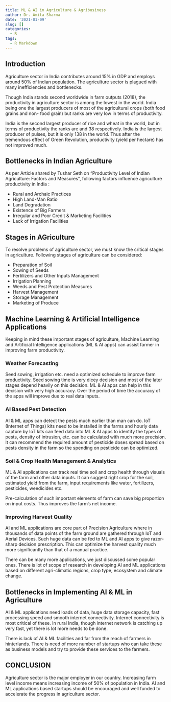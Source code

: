 ```yaml
---
title: ML & AI in Agriculture & Agribusiness
author: Dr. Amita Sharma
date: '2021-01-09'
slug: []
categories:
  - R
tags:
  - R Markdown
---
```


## Introduction

Agriculture sector in India contributes around 15% in GDP and employs around 50% of Indian population. The agriculture sector is plagued with many inefficiencies and bottlenecks.

Though India stands second worldwide in farm outputs (2018), the productivity in agriculture sector is among the lowest in the world. India being one the largest producers of most of the agricultural crops (both food grains and non- food grain) but ranks are very low in terms of productivity. 

India is the second largest producer of rice and wheat in the world, but in terms of productivity the ranks are and 38 respectively. India is the largest producer of pulses, but it is only 138 in the world. Thus after the tremendous effect of Green Revolution, productivity (yield per hectare) has not improved much.

## Bottlenecks in Indian Agriculture

As per Article shared by Tushar Seth on "Productivity Level of Indian Agriculture: Factors and Measures", following factors influence agriculture productivity in India :

- Rural and Archaic Practices
- High Land-Man Ratio
- Land Degradation
- Existence of Big Farmers
- Irregular and Poor Credit & Marketing Facilities
- Lack of Irrigation Facilities

## Stages in AGriculture

To resolve problems of agriculture sector, we must know the critical stages in agriculture. Following stages of agriculture can be considered:

- Preparation of Soil
- Sowing of Seeds
- Fertilizers and Other Inputs Management
- Irrigation Planning
- Weeds and Pest Protection Measures
- Harvest Management
- Storage Management
- Marketing of Produce

## Machine Learning & Artificial Intelligence Applications

Keeping in mind these important stages of agriculture, Machine Learning and Artificial Intelligence applications  (ML & AI apps) can assist farmer in improving farm productivity.

### Weather Forecasting

Seed sowing, irrigation etc. need a optimized schedule to improve farm productivity. Seed sowing time is very dicey decision and most of the later stages depend heavily on this decision. ML & AI apps can help in this decision with very high accuracy. Over the period of time the accuracy of the apps will improve due to real data inputs. 

### AI Based Pest Detection

AI & ML apps can detect the pests much earlier than man can do. IoT (Internet of Things) kits need to be installed in the farms and hourly data capture by IoT kits can feed data into ML & AI apps to identify the types of pests, density of intrusion, etc. can be calculated with much more precision. It can recommend the required amount of pesticide doses spread based on pests density in the farm so the spending on pesticide can be optimized. 

###  Soil & Crop Health Management & Analytics

ML & AI applications can track real time soil and crop health through visuals of the farm and other data inputs. It can suggest right crop for the soil, estimated yield from the farm, input requirements like water, fertilizers, pesticides, weedicides etc.

Pre-calculation of such important elements of farm can save big proportion on input costs. Thus improves the farm's net income.

### Improving Harvest Quality

AI and ML applications are core part of Precision Agriculture where in thousands of data points of the farm ground are gathered through IoT and Aerial Devices. Such huge data can be fed to ML and AI apps to give razor-sharp decision prescription. This can optimize the harvest quality much more significantly than that of a manual practice.

There can be many more applications, we just discussed some popular ones. There is lot of scope of research in developing AI and ML applications based on different agri-climatic regions, crop type, ecosystem and climate change.

## Bottlenecks in Implementing AI & ML in Agriculture

AI & ML applications need loads of data, huge data storage capacity, fast processing speed and smooth internet connectivity. Internet connectivity is most critical of these. In rural India, though internet network is catching up very fast, yet there is lot more needs to be done. 

There is lack of AI & ML facilities and far from the reach of farmers in hinterlands. There is need of more number of startups who can take these as business models and try to provide these services to the farmers. 

## CONCLUSION

Agriculture sector is the major employer in our country. Increasing farm level income means increasing income of 50% of population in India. AI and ML applications based startups should be encouraged and well funded to accelerate the progress in agriculture sector. 
